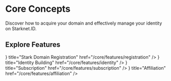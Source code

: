 # Core Concepts

Discover how to acquire your domain and effectively manage your identity on Starknet.ID.


## Explore Features

<Cards>
  <Card
    icon={<IdCardIcon />}
    title="Stark Domain Registration"
    href="/core/features/registration"
  />
  <Card
    icon={<IdCardIcon />}
    title="Identity Building"
    href="/core/features/identity"
  />
  <Card
    icon={<IdCardIcon />}
    title="Subscription"
    href="/core/features/subscription"
  />
  <Card 
  icon={<IdCardIcon />} 
  title="Affiliation" 
  href="/core/features/affiliation"
  />
</Cards>
